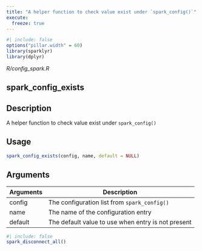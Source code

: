 ```yaml
---
title: "A helper function to check value exist under `spark_config()`"
execute:
  freeze: true
---
```


```r
#| include: false
options("pillar.width" = 60)
library(sparklyr) 
library(dplyr)
```

*R/config_spark.R*

## spark_config_exists

## Description
A helper function to check value exist under `spark_config()`


## Usage
```r
spark_config_exists(config, name, default = NULL) 
```

## Arguments
|Arguments|Description|
|---|---|
| config | The configuration list from `spark_config()` |
| name | The name of the configuration entry |
| default | The default value to use when entry is not present |








```r
#| include: false
spark_disconnect_all()
```
